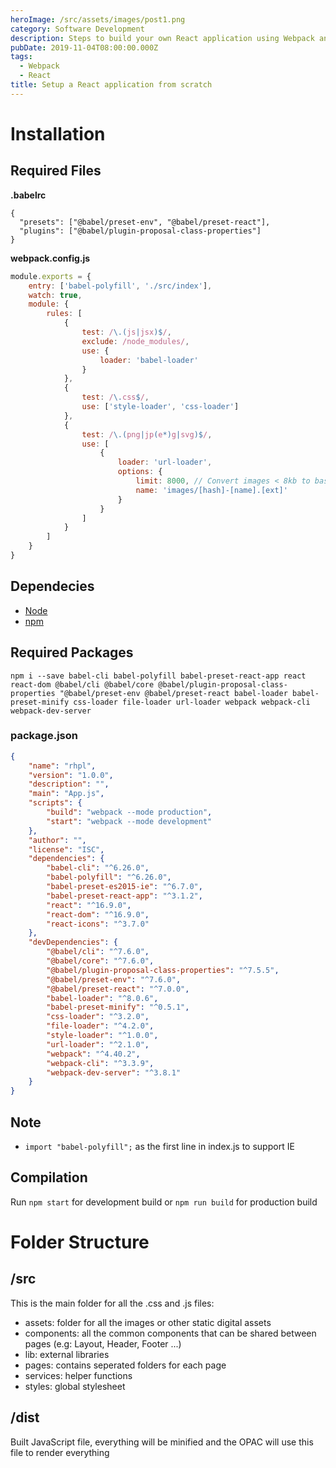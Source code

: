 ```yaml
---
heroImage: /src/assets/images/post1.png
category: Software Development
description: Steps to build your own React application using Webpack and Babel
pubDate: 2019-11-04T08:00:00.000Z
tags:
  - Webpack
  - React
title: Setup a React application from scratch
---
```


# Installation

## Required Files

**.babelrc**

```
{
  "presets": ["@babel/preset-env", "@babel/preset-react"],
  "plugins": ["@babel/plugin-proposal-class-properties"]
}
```

**webpack.config.js**

```js
module.exports = {
	entry: ['babel-polyfill', './src/index'],
	watch: true,
	module: {
		rules: [
			{
				test: /\.(js|jsx)$/,
				exclude: /node_modules/,
				use: {
					loader: 'babel-loader'
				}
			},
			{
				test: /\.css$/,
				use: ['style-loader', 'css-loader']
			},
			{
				test: /\.(png|jp(e*)g|svg)$/,
				use: [
					{
						loader: 'url-loader',
						options: {
							limit: 8000, // Convert images < 8kb to base64 strings
							name: 'images/[hash]-[name].[ext]'
						}
					}
				]
			}
		]
	}
}
```

## Dependecies

- <a href='https://nodejs.org/en/'>Node</a>
- <a href='https://www.npmjs.com/'>npm</a>

## Required Packages

`npm i --save babel-cli babel-polyfill babel-preset-react-app react react-dom @babel/cli @babel/core @babel/plugin-proposal-class-properties "@babel/preset-env @babel/preset-react babel-loader babel-preset-minify css-loader file-loader url-loader webpack webpack-cli webpack-dev-server`

### package.json

```json
{
	"name": "rhpl",
	"version": "1.0.0",
	"description": "",
	"main": "App.js",
	"scripts": {
		"build": "webpack --mode production",
		"start": "webpack --mode development"
	},
	"author": "",
	"license": "ISC",
	"dependencies": {
		"babel-cli": "^6.26.0",
		"babel-polyfill": "^6.26.0",
		"babel-preset-es2015-ie": "^6.7.0",
		"babel-preset-react-app": "^3.1.2",
		"react": "^16.9.0",
		"react-dom": "^16.9.0",
		"react-icons": "^3.7.0"
	},
	"devDependencies": {
		"@babel/cli": "^7.6.0",
		"@babel/core": "^7.6.0",
		"@babel/plugin-proposal-class-properties": "^7.5.5",
		"@babel/preset-env": "^7.6.0",
		"@babel/preset-react": "^7.0.0",
		"babel-loader": "^8.0.6",
		"babel-preset-minify": "^0.5.1",
		"css-loader": "^3.2.0",
		"file-loader": "^4.2.0",
		"style-loader": "^1.0.0",
		"url-loader": "^2.1.0",
		"webpack": "^4.40.2",
		"webpack-cli": "^3.3.9",
		"webpack-dev-server": "^3.8.1"
	}
}
```

## Note

- `import "babel-polyfill";` as the first line in index.js to support IE

## Compilation

Run `npm start` for development build or `npm run build` for production build

# Folder Structure

## /src

This is the main folder for all the .css and .js files:

- assets: folder for all the images or other static digital assets
- components: all the common components that can be shared between pages (e.g: Layout, Header, Footer ...)
- lib: external libraries
- pages: contains seperated folders for each page
- services: helper functions
- styles: global stylesheet

## /dist

Built JavaScript file, everything will be minified and the OPAC will use this file to render everything
